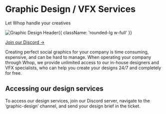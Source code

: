 
<HeroPattern />

<div className='lead'>

# Graphic Design / VFX Services

Let Whop handle your creatives

![Graphic Design Header](https://i.imgur.com/MzjSadp.png){{ className: 'rounded-lg w-full' }}

[Join our Discord →](https://discord.gg/nR7VHHASzC)

Creating perfect social graphics for your company is time consuming, expensive, and can be hard to manage. When operating your company through Whop, we provide unlimited access to our in-house designers and VFX specialists, who can help you create your designs 24/7 and completely for free. 

## Accessing our design services

To access our design services, join our Discord server, navigate to the ‘graphic-design’ channel, and send your design brief in the ticket.

</div>